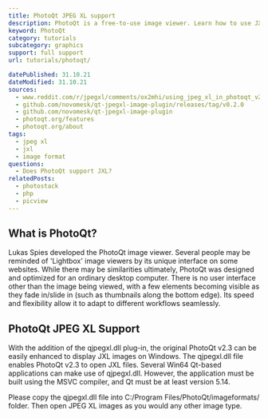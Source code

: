 ```yaml
---
title: PhotoQt JPEG XL support
description: PhotoQt is a free-to-use image viewer. Learn how to use JXL images within PhotoQt.
keyword: PhotoQt
category: tutorials
subcategory: graphics
support: full support
url: tutorials/photoqt/

datePublished: 31.10.21
dateModified: 31.10.21
sources:
  - www.reddit.com/r/jpegxl/comments/ox2mhi/using_jpeg_xl_in_photoqt_v23_windows_64bit_version/
  - github.com/novomesk/qt-jpegxl-image-plugin/releases/tag/v0.2.0
  - github.com/novomesk/qt-jpegxl-image-plugin
  - photoqt.org/features
  - photoqt.org/about
tags:
  - jpeg xl
  - jxl
  - image format
questions:
  - Does PhotoQt support JXL?
relatedPosts:
  - photostack
  - php
  - picview
---
```


## What is PhotoQt?

Lukas Spies developed the PhotoQt image viewer. Several people may be reminded of 'Lightbox' image viewers by its unique interface on some websites. While there may be similarities ultimately, PhotoQt was designed and optimized for an ordinary desktop computer. There is no user interface other than the image being viewed, with a few elements becoming visible as they fade in/slide in (such as thumbnails along the bottom edge). Its speed and flexibility allow it to adapt to different workflows seamlessly.

## PhotoQt JPEG XL Support

With the addition of the qjpegxl.dll plug-in, the original PhotoQt v2.3 can be easily enhanced to display JXL images on Windows. The qjpegxl.dll file enables PhotoQt v2.3 to open JXL files. Several Win64 Qt-based applications can make use of qjpegxl.dll. However, the application must be built using the MSVC compiler, and Qt must be at least version 5.14.

Please copy the qjpegxl.dll file into C:/Program Files/PhotoQt/imageformats/ folder. Then open JPEG XL images as you would any other image type.

<Link href="github.com/novomesk/qt-jpegxl-image-plugin/" text="Download here" />
